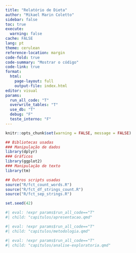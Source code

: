 ```yaml
---
title: "Relatório de Dieta"
author: "Mikael Marin Coletto"
sidebar: false
toc: true
execute:
  warning: false
cache: FALSE
lang: pt
theme: cerulean
reference-location: margin
code-fold: true
code-summary: "Mostrar o código"
code-link: true
format: 
  html:
    page-layout: full
    output-file: index.html
editor: visual
params:
  run_all_code: "T"
  overwrite_tables: "T"
  use_db: "T"
  debug: "F"
  teste_interno: "F"
---
```


```r
knitr::opts_chunk$set(warning = FALSE, message = FALSE) 

## Bibliotecas usadas
### Manipulação de dados
library(dplyr)
### Gráficos
library(ggplot2)
### Manipulação de texto
library(tm)

## Outros scripts usadas
source("R/fct_count_words.R")
source("R/fct_df_strings_count.R")
source("R/fct_sep_strings.R")

set.seed(42)
```


```r
#| eval: !expr params$run_all_code=="T"
#| child: "capitulos/apresentacao.qmd"
```


```r
#| eval: !expr params$run_all_code=="T"
#| child: "capitulos/metodologia.qmd"
```

```r
#| eval: !expr params$run_all_code=="T"
#| child: "capitulos/analise-exploratoria.qmd"
```
